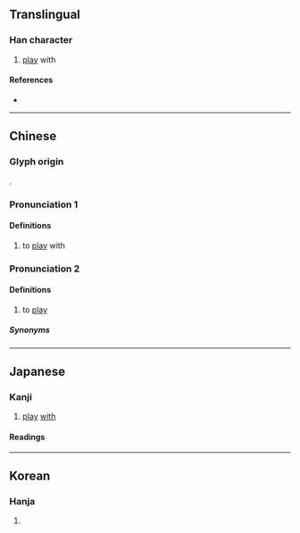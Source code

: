 {{character info/new}}
==Translingual==

===Han character===
{{Han char|rn=38|rad=女|as=12|sn=15|four=44496|canj=VKCF|ids=⿰女尞}}

# [[play]] with

====References====
* {{Han ref|kx=0271.100|dkj=06717|dj=0539.040|hdz=21080.060|uh=5AFD|ud=23293|bh=E556|bd=58710}}

----

==Chinese==
{{zh-forms}}

===Glyph origin===
{{Han etym}}
{{Han compound|女|尞|c1=s|c2=p|t1=female|ls=psc}}.

===Pronunciation 1===
{{zh-pron
|m=liáo
|c=liu4
|mc=y
|oc=y
|ma=
|cat=v
}}

====Definitions====
{{zh-hanzi}}

# to [[play]] with

===Pronunciation 2===
{{zh-pron
|c=liu6
|c-t=lau4
|cat=v
}}

====Definitions====
{{zh-hanzi}}

# {{lb|zh|Cantonese}} to [[play]]

=====Synonyms=====
{{zh-dial|玩}}

----

==Japanese==

===Kanji===
{{ja-kanji|grade=|rs=女12}}

# [[play]] [[with]]

====Readings====
{{rfv-pronunciation|ja}}
{{ja-readings
|goon=りょう<れう
|kanon=りょう<れう
|kun=さと-い, たわむ-れる, みめよ-い, みだ-れる
}}

----

==Korean==

===Hanja===
{{ko-hanja|hangeul=료|rv=ryo|mr=ryo}}

# {{defn|lang=ko|sort=女12}}